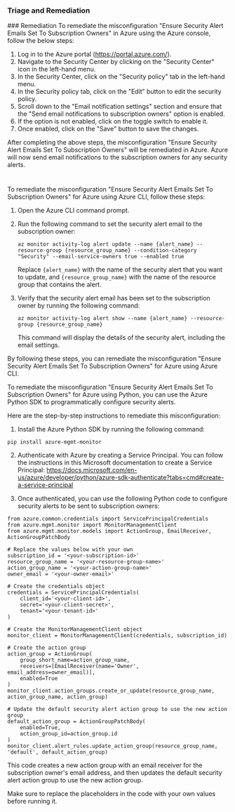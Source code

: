 
### Triage and Remediation
<Tabs>
<Tab title='Remediation'>
### Remediation

<AccordionGroup>
<Accordion title='Using Console' defaultOpen='true'>
To remediate the misconfiguration "Ensure Security Alert Emails Set To Subscription Owners" in Azure using the Azure console, follow the below steps:

1. Log in to the Azure portal (https://portal.azure.com/).
2. Navigate to the Security Center by clicking on the "Security Center" icon in the left-hand menu.
3. In the Security Center, click on the "Security policy" tab in the left-hand menu.
4. In the Security policy tab, click on the "Edit" button to edit the security policy.
5. Scroll down to the "Email notification settings" section and ensure that the "Send email notifications to subscription owners" option is enabled.
6. If the option is not enabled, click on the toggle switch to enable it.
7. Once enabled, click on the "Save" button to save the changes.

After completing the above steps, the misconfiguration "Ensure Security Alert Emails Set To Subscription Owners" will be remediated in Azure. Azure will now send email notifications to the subscription owners for any security alerts.

#
</Accordion>

<Accordion title='Using CLI'>
To remediate the misconfiguration "Ensure Security Alert Emails Set To Subscription Owners" for Azure using Azure CLI, follow these steps:

1. Open the Azure CLI command prompt.

2. Run the following command to set the security alert email to the subscription owner:

   ```
   az monitor activity-log alert update --name {alert_name} --resource-group {resource_group_name} --condition-category "Security" --email-service-owners true --enabled true
   ```

   Replace `{alert_name}` with the name of the security alert that you want to update, and `{resource_group_name}` with the name of the resource group that contains the alert.

3. Verify that the security alert email has been set to the subscription owner by running the following command:

   ```
   az monitor activity-log alert show --name {alert_name} --resource-group {resource_group_name}
   ```

   This command will display the details of the security alert, including the email settings.

By following these steps, you can remediate the misconfiguration "Ensure Security Alert Emails Set To Subscription Owners" for Azure using Azure CLI.
</Accordion>

<Accordion title='Using Python'>
To remediate the misconfiguration "Ensure Security Alert Emails Set To Subscription Owners" for Azure using Python, you can use the Azure Python SDK to programmatically configure security alerts.

Here are the step-by-step instructions to remediate this misconfiguration:

1. Install the Azure Python SDK by running the following command:

```
pip install azure-mgmt-monitor
```

2. Authenticate with Azure by creating a Service Principal. You can follow the instructions in this Microsoft documentation to create a Service Principal: https://docs.microsoft.com/en-us/azure/developer/python/azure-sdk-authenticate?tabs=cmd#create-a-service-principal

3. Once authenticated, you can use the following Python code to configure security alerts to be sent to subscription owners:

```
from azure.common.credentials import ServicePrincipalCredentials
from azure.mgmt.monitor import MonitorManagementClient
from azure.mgmt.monitor.models import ActionGroup, EmailReceiver, ActionGroupPatchBody

# Replace the values below with your own
subscription_id = '<your-subscription-id>'
resource_group_name = '<your-resource-group-name>'
action_group_name = '<your-action-group-name>'
owner_email = '<your-owner-email>'

# Create the credentials object
credentials = ServicePrincipalCredentials(
    client_id='<your-client-id>',
    secret='<your-client-secret>',
    tenant='<your-tenant-id>'
)

# Create the MonitorManagementClient object
monitor_client = MonitorManagementClient(credentials, subscription_id)

# Create the action group
action_group = ActionGroup(
    group_short_name=action_group_name,
    receivers=[EmailReceiver(name='Owner', email_address=owner_email)],
    enabled=True
)
monitor_client.action_groups.create_or_update(resource_group_name, action_group_name, action_group)

# Update the default security alert action group to use the new action group
default_action_group = ActionGroupPatchBody(
    enabled=True,
    action_group_id=action_group.id
)
monitor_client.alert_rules.update_action_group(resource_group_name, 'default', default_action_group)
```

This code creates a new action group with an email receiver for the subscription owner's email address, and then updates the default security alert action group to use the new action group.

Make sure to replace the placeholders in the code with your own values before running it.
</Accordion>

</AccordionGroup>
</Tab>
</Tabs>
